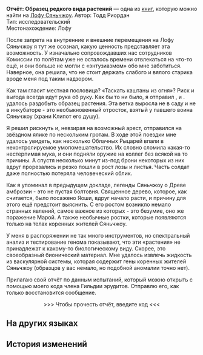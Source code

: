 {{Книга Инфобокс
|id           = 217
|Название     = Отчёт: Образец редкого вида растений
|Изображение  = Item The Xianzhou Luofu Readable.png
|Мир          = Лофу Сяньчжоу
|Томов        = 1
|Автор        = <!--нужно добавить-->
|Описание     = Отчёт об исследовании Тодда Риордана. Содержит подробные записи испытаний, касающихся солдат, поражённых Марой.
|Том1         = {{tx}}
|Источник1    = {{tx|Отсутствует источник}}
|Персонажи    = 
|Фракции      = 
}}
'''Отчёт: Образец редкого вида растений''' — одна из [[Книги|книг]], которую можно найти на [[Лофу Сяньчжоу]].
<!--
==Получение==
<gallery>
Книга НАЗВАНИЕ.png|НАЗВАНИЕ
Локация НАЗВАНИЕ.png|Расположение на карте. Ближайший пространственный якорь «[[НАЗВАНИЕ]]»
</gallery>
-->
Автор: Тодд Риордан<br />
Тип: исследовательский<br />
Местонахождение: Лофу

После запрета на внутренние и внешние перемещения на Лофу Сяньчжоу я тут же осознал, какую ценность представляет эта возможность. У изначально сопровождавших нас сотрудников Комиссии по полётам уже не осталось времени отвлекаться на что-то ещё, и они больше не могли с «энтузиазмом» обо мне заботиться. Наверное, она решила, что не стоит держать слабого и вялого старика вроде меня под таким надзором.

Как там гласит местная пословица? «Таскать каштаны из огня»? Риск и выгода всегда идут рука об руку. Как бы то ни было, я отправил {{MC|ж=свою новую знакомую|м=своего нового знакомого}}, и {{MC|ж=она меня не подвела|м=он меня не подвёл}}. {{MC|ж=Ей|м=Ему}} удалось раздобыть образец растения. Эта ветка выросла не в саду и не в инкубаторе - это необыкновенный отросток, взятый у павшего воина Сяньчжоу (храни Клипот его душу).

Я решил рискнуть и, невзирая на возможный арест, отправился на звёздном ялике по нескольким гротам. В ходе этой поездки мне удалось увидеть, как несколько Облачных Рыцарей впали в неконтролируемое умопомешательство. Их словно сломила какая-то нестерпимая мука, и они подняли оружие на коллег без всякой на то причины. А спустя несколько минут из-под брони некоторых из них вдруг прорезались и резко пошли в рост лозы и листья. Часть солдат даже полностью потеряла человеческий облик.

Как я упоминал в предыдущем докладе, легенды Сяньчжоу о Древе амброзии - это не пустая болтовня. Священное дерево, которое, как считается, было посажено Яоши, вдруг начало расти, и причину для этого ещё предстоит выяснить. С его ростом возникло немало странных явлений, самое важное из которых - это безумие, оно же поражение Марой. А также необычные ростки, которые появляются только на телах коренных жителей Сяньчжоу.

У меня в распоряжении не так много инструментов, но спектральный анализ и тестирование генома показывают, что эти «растения» не принадлежат к какому-то биологическому виду. Скорее, это своеобразный бионический материал. Мне удалось извлечь жидкость из васкулярной системы, которая содержит гены коренных жителей Сяньчжоу (образцов у вас немало, но подобной аномалии точно нет).

Прилагаю свой отчёт по данным испытаний, который можно открыть с помощью моего кода члена Гильдии эрудитов. Отправлю его, как только восстановится сообщение.

<div align="center">>>> Чтобы прочесть отчёт, введите код <<<</div>

==На других языках==
{{На других языках
|en   = Report: A Rare Plant Specimen
|zhs  = 报告：一份罕见的植株样本
|zht  = 報告：一份罕見的植株樣本
|ja   = 報告書：希少な植物サンプル
|ko   = 보고서: 희귀한 식물 표본
|es   = Informe: Un espécimen vegetal raro
|fr   = Rapport : rare spécimen végétal
|ru   = Отчёт: Образец редкого вида растений
|th   = รายงาน: ตัวอย่างพืชหายาก
|vi   = Báo Cáo: Một Mẫu Thực Vật Quý Hiếm
|de   = Bericht: Ein seltenes Pflanzenexemplar
|id   = Laporan: Satu Sampel Tanaman Langka
|pt   = Relatório: Um Espécime de Planta Raro
}}

==История изменений==
{{История изменений|2.7}}